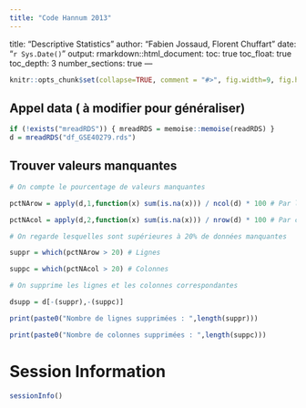 ---
title: "Code Hannum 2013"
---
title: "Descriptive Statistics"
author: "Fabien Jossaud, Florent Chuffart"
date: "`r Sys.Date()`"
output: 
  rmarkdown::html_document:
    toc: true
    toc_float: true
    toc_depth: 3
    number_sections: true
---


```{r include=FALSE}
knitr::opts_chunk$set(collapse=TRUE, comment = "#>", fig.width=9, fig.height=6, eval=TRUE, echo=TRUE, results="verbatim")
```


## Appel data ( à modifier pour généraliser)

```{r appel data}
if (!exists("mreadRDS")) { mreadRDS = memoise::memoise(readRDS) }
d = mreadRDS("df_GSE40279.rds")
```



## Trouver valeurs manquantes 

```{r valeurs manquantes}

# On compte le pourcentage de valeurs manquantes

pctNArow = apply(d,1,function(x) sum(is.na(x))) / ncol(d) * 100 # Par ligne

pctNAcol = apply(d,2,function(x) sum(is.na(x))) / nrow(d) * 100 # Par colonne

# On regarde lesquelles sont supérieures à 20% de données manquantes 

suppr = which(pctNArow > 20) # Lignes

suppc = which(pctNAcol > 20) # Colonnes

# On supprime les lignes et les colonnes correspondantes

dsupp = d[-(suppr),-(suppc)]

print(paste0("Nombre de lignes supprimées : ",length(suppr)))

print(paste0("Nombre de colonnes supprimées : ",length(suppc)))
```



# Session Information

```{r, results="verbatim"}
sessionInfo()
```

